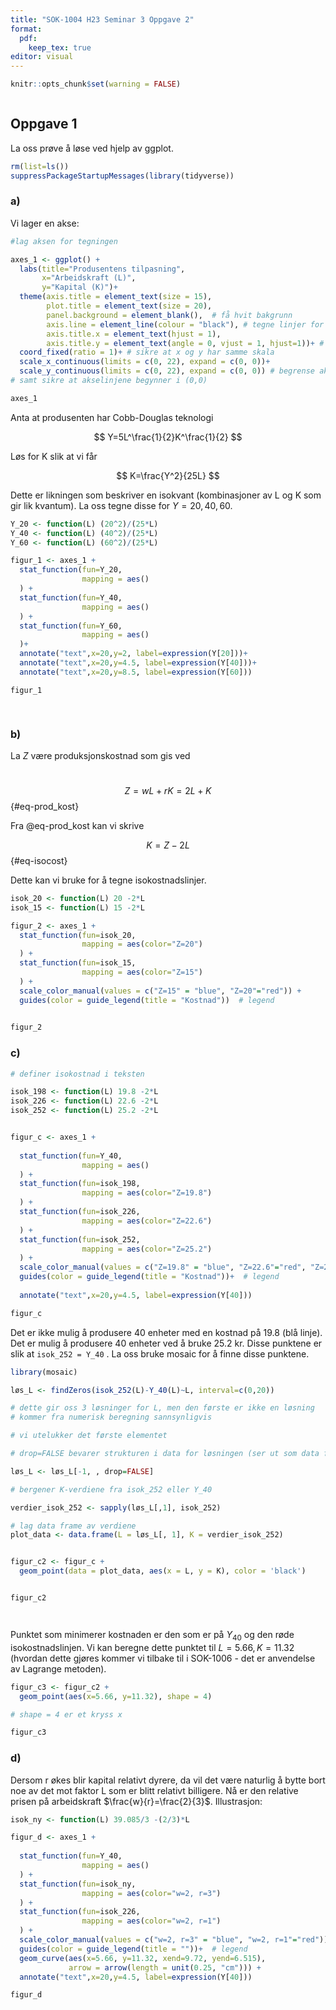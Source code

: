 ---
title: "SOK-1004 H23 Seminar 3 Oppgave 2"
format:
  pdf:
    keep_tex: true
editor: visual
---

```{r setup, include=FALSE}
knitr::opts_chunk$set(warning = FALSE)



```

## Oppgave 1

La oss prøve å løse ved hjelp av ggplot.

```{r}
rm(list=ls()) 
suppressPackageStartupMessages(library(tidyverse))
```

### a)

Vi lager en akse:

```{r}



#lag aksen for tegningen

axes_1 <- ggplot() +
  labs(title="Produsentens tilpasning", 
       x="Arbeidskraft (L)",
       y="Kapital (K)")+
  theme(axis.title = element_text(size = 15),
        plot.title = element_text(size = 20),
        panel.background = element_blank(),  # få hvit bakgrunn
        axis.line = element_line(colour = "black"), # tegne linjer for aksene
        axis.title.x = element_text(hjust = 1),
        axis.title.y = element_text(angle = 0, vjust = 1, hjust=1))+ # juster labels på aksene  
  coord_fixed(ratio = 1)+ # sikre at x og y har samme skala
  scale_x_continuous(limits = c(0, 22), expand = c(0, 0))+
  scale_y_continuous(limits = c(0, 22), expand = c(0, 0)) # begrense aksene
# samt sikre at akselinjene begynner i (0,0)

axes_1

```

Anta at produsenten har Cobb-Douglas teknologi

$$
Y=5L^\frac{1}{2}K^\frac{1}{2}
$$

Løs for K slik at vi får

$$
K=\frac{Y^2}{25L}
$$

Dette er likningen som beskriver en isokvant (kombinasjoner av L og K som gir lik kvantum). La oss tegne disse for $Y=20,40,60$.

```{r}
Y_20 <- function(L) (20^2)/(25*L)
Y_40 <- function(L) (40^2)/(25*L)
Y_60 <- function(L) (60^2)/(25*L)

figur_1 <- axes_1 + 
  stat_function(fun=Y_20,
                mapping = aes()
  ) +
  stat_function(fun=Y_40,
                mapping = aes()
  ) +
  stat_function(fun=Y_60,
                mapping = aes()
  )+
  annotate("text",x=20,y=2, label=expression(Y[20]))+
  annotate("text",x=20,y=4.5, label=expression(Y[40]))+
  annotate("text",x=20,y=8.5, label=expression(Y[60]))

figur_1

  
```

### b)

La $Z$ være produksjonskostnad som gis ved

\
$$Z = wL + rK=2L+K$$ {#eq-prod_kost}

Fra @eq-prod_kost kan vi skrive

$$
K = Z-2L
$$ {#eq-isocost}

Dette kan vi bruke for å tegne isokostnadslinjer.

```{r}
isok_20 <- function(L) 20 -2*L
isok_15 <- function(L) 15 -2*L

figur_2 <- axes_1 + 
  stat_function(fun=isok_20,
                mapping = aes(color="Z=20")
  ) +
  stat_function(fun=isok_15,
                mapping = aes(color="Z=15")
  ) +
  scale_color_manual(values = c("Z=15" = "blue", "Z=20"="red")) +
  guides(color = guide_legend(title = "Kostnad"))  # legend
  

figur_2
```

### c)

```{r}

# definer isokostnad i teksten

isok_198 <- function(L) 19.8 -2*L
isok_226 <- function(L) 22.6 -2*L
isok_252 <- function(L) 25.2 -2*L


figur_c <- axes_1 + 
  
  stat_function(fun=Y_40,
                mapping = aes()
  ) +
  stat_function(fun=isok_198,
                mapping = aes(color="Z=19.8")
  ) +
  stat_function(fun=isok_226,
                mapping = aes(color="Z=22.6")
  ) +
  stat_function(fun=isok_252,
                mapping = aes(color="Z=25.2")
  ) +
  scale_color_manual(values = c("Z=19.8" = "blue", "Z=22.6"="red", "Z=25.2"="green")) +
  guides(color = guide_legend(title = "Kostnad"))+  # legend
  
  annotate("text",x=20,y=4.5, label=expression(Y[40]))

figur_c


```

Det er ikke mulig å produsere 40 enheter med en kostnad på 19.8 (blå linje). Det er mulig å produsere 40 enheter ved å bruke 25.2 kr. Disse punktene er slik at `isok_252 = Y_40` . La oss bruke mosaic for å finne disse punktene.

```{r}
library(mosaic)

løs_L <- findZeros(isok_252(L)-Y_40(L)~L, interval=c(0,20))

# dette gir oss 3 løsninger for L, men den første er ikke en løsning
# kommer fra numerisk beregning sannsynligvis

# vi utelukker det første elementet

# drop=FALSE bevarer strukturen i data for løsningen (ser ut som data frame med 1 kolonne)

løs_L <- løs_L[-1, , drop=FALSE]

# bergener K-verdiene fra isok_252 eller Y_40

verdier_isok_252 <- sapply(løs_L[,1], isok_252)

# lag data frame av verdiene
plot_data <- data.frame(L = løs_L[, 1], K = verdier_isok_252)


figur_c2 <- figur_c + 
  geom_point(data = plot_data, aes(x = L, y = K), color = 'black')  


figur_c2




```

Punktet som minimerer kostnaden er den som er på $Y_{40}$ og den røde isokostnadslinjen. Vi kan beregne dette punktet til $L=5.66, K=11.32$ (hvordan dette gjøres kommer vi tilbake til i SOK-1006 - det er anvendelse av Lagrange metoden).

```{r}
figur_c3 <- figur_c2 +
  geom_point(aes(x=5.66, y=11.32), shape = 4)

# shape = 4 er et kryss x

figur_c3
```

### d)

Dersom r økes blir kapital relativt dyrere, da vil det være naturlig å bytte bort noe av det mot faktor L som er blitt relativt billigere. Nå er den relative prisen på arbeidskraft $\frac{w}{r}=\frac{2}{3}$. Illustrasjon:

```{r}
isok_ny <- function(L) 39.085/3 -(2/3)*L

figur_d <- axes_1 + 
  
  stat_function(fun=Y_40,
                mapping = aes()
  ) +
  stat_function(fun=isok_ny,
                mapping = aes(color="w=2, r=3")
  ) +
  stat_function(fun=isok_226,
                mapping = aes(color="w=2, r=1")
  ) +
  scale_color_manual(values = c("w=2, r=3" = "blue", "w=2, r=1"="red")) +
  guides(color = guide_legend(title = ""))+  # legend
  geom_curve(aes(x=5.66, y=11.32, xend=9.72, yend=6.515),
             arrow = arrow(length = unit(0.25, "cm"))) +
  annotate("text",x=20,y=4.5, label=expression(Y[40]))

figur_d
```
